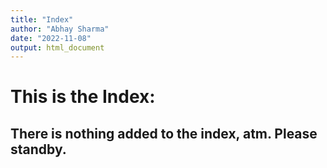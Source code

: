 ```yaml
---
title: "Index"
author: "Abhay Sharma"
date: "2022-11-08"
output: html_document
---
```


# This is the Index: 
## There is nothing added to the index, atm. Please standby.